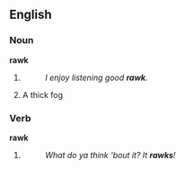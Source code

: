 ==English==
===Noun===
'''rawk'''
#{{misspelling of|rock}}
#: ''I enjoy listening good '''rawk'''.''
#{{Yorkshire dialect}} A thick fog

===Verb===
'''rawk'''
#{{misspelling of|rock}}
#: ''What do ya think 'bout it? It '''rawks'''!''